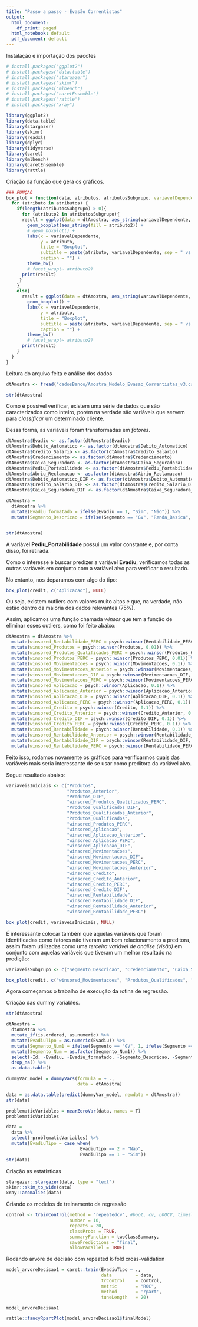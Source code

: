 ```yaml
---
title: "Passo a passo - Evasão Correntistas"
output:
  html_document:
    df_print: paged
  html_notebook: default
  pdf_document: default
---
```


Instalação e importação dos pacotes

```r

# install.packages("ggplot2")
# install.packages("data.table")
# install.packages("stargazer")
# install.packages("skimr")
# install.packages("mlbench")
# install.packages("caretEnsemble")
# install.packages("rattle")
# install.packages("xray")

library(ggplot2)
library(data.table)
library(stargazer)
library(skimr)
library(readxl)
library(dplyr)
library(tidyverse)
library(caret)
library(mlbench)
library(caretEnsemble)
library(rattle)

```

Criação da função que gera os gráficos.

```r

### FUNÇÃO
box_plot = function(data, atributos, atributosSubgrupo, variavelDependente = 'Evadiu_formatado'){
  for (atributo in atributos) {
    if(length(atributosSubgrupo) > 0){
      for (atributo2 in atributosSubgrupo){
      result = ggplot(data = dtAmostra, aes_string(variavelDependente, atributo)) +
        geom_boxplot(aes_string(fill = atributo2)) +
        # geom_boxplot() +
        labs(x = variavelDependente,
             y = atributo,
             title = "Boxplot",
             subtitle = paste(atributo, variavelDependente, sep = " vs "),
             caption = "") +
        theme_bw() 
        # facet_wrap(~ atributo2)
      print(result)
     }
    }
    else{
      result = ggplot(data = dtAmostra, aes_string(variavelDependente, atributo)) +
        geom_boxplot() +
        labs(x = variavelDependente,
             y = atributo,
             title = "Boxplot",
             subtitle = paste(atributo, variavelDependente, sep = " vs "),
             caption = "") +
        theme_bw() 
        # facet_wrap(~ atributo2)
      print(result)      
    }
  }
}

```

Leitura do arquivo feita e análise dos dados

```r

dtAmostra <- fread("dadosBanco/Amostra_Modelo_Evasao_Correntistas_v3.csv")

str(dtAmostra)

```

Como é possível verificar, existem uma série de dados que são caracterizados como inteiro, porém na verdade são variáveis que servem para *classificar* um determinado cliente.

Dessa forma, as variáveis foram transformadas em *fatores*.

```r

dtAmostra$Evadiu <- as.factor(dtAmostra$Evadiu)
dtAmostra$Debito_Automatico <- as.factor(dtAmostra$Debito_Automatico)
dtAmostra$Credito_Salario <- as.factor(dtAmostra$Credito_Salario)
dtAmostra$Credenciamento <- as.factor(dtAmostra$Credenciamento)
dtAmostra$Caixa_Seguradora <- as.factor(dtAmostra$Caixa_Seguradora)
dtAmostra$Pediu_Portabilidade <- as.factor(dtAmostra$Pediu_Portabilidade)
dtAmostra$Abriu_Reclamacao <- as.factor(dtAmostra$Abriu_Reclamacao)
dtAmostra$Debito_Automatico_DIF <- as.factor(dtAmostra$Debito_Automatico_DIF)
dtAmostra$Credito_Salario_DIF <- as.factor(dtAmostra$Credito_Salario_DIF)
dtAmostra$Caixa_Seguradora_DIF <- as.factor(dtAmostra$Caixa_Seguradora_DIF)

dtAmostra = 
  dtAmostra %>% 
  mutate(Evadiu_formatado = ifelse(Evadiu == 1, "Sim", "Não")) %>% 
  mutate(Segmento_Descricao = ifelse(Segmento == "GV", "Renda_Basica", ifelse(Segmento == "GC", "Classe_Media", ifelse(Segmento == "GR", "Alta_Renda", "Exclusivo"))))


str(dtAmostra)

```

A variável **Pediu_Portabilidade** possui um valor constante e, por conta disso, foi retirada.

Como o interesse é buscar predizer a variável **Evadiu**, verificamos todas as outras variáveis em conjunto com a variável alvo para verificar o resultado. 

No entanto, nos deparamos com algo do tipo:

```r

box_plot(credit, c("Aplicacao"), NULL)

```

Ou seja, existem outliers com valores muito altos e que, na verdade, não estão dentro da maioria dos dados relevantes (75%).

Assim, aplicamos uma função chamada *winsor* que tem a função de eliminar esses outliers, como foi feito abaixo:

```r

dtAmostra = dtAmostra %>% 
  mutate(winsored_Rentabilidade_PERC = psych::winsor(Rentabilidade_PERC, 0.1)) %>%
  mutate(winsored_Produtos = psych::winsor(Produtos, 0.01)) %>%
  mutate(winsored_Produtos_Qualificados_PERC = psych::winsor(Produtos_Qualificados_PERC, 0.01)) %>%
  mutate(winsored_Produtos_PERC = psych::winsor(Produtos_PERC, 0.01)) %>%
  mutate(winsored_Movimentacoes = psych::winsor(Movimentacoes, 0.1)) %>%
  mutate(winsored_Movimentacoes_Anterior = psych::winsor(Movimentacoes_Anterior, 0.1)) %>%
  mutate(winsored_Movimentacoes_DIF = psych::winsor(Movimentacoes_DIF, 0.1)) %>%
  mutate(winsored_Movimentacoes_PERC = psych::winsor(Movimentacoes_PERC, 0.1)) %>%
  mutate(winsored_Aplicacao = psych::winsor(Aplicacao, 0.1)) %>%
  mutate(winsored_Aplicacao_Anterior = psych::winsor(Aplicacao_Anterior, 0.1)) %>%
  mutate(winsored_Aplicacao_DIF = psych::winsor(Aplicacao_DIF, 0.1)) %>% 
  mutate(winsored_Aplicacao_PERC = psych::winsor(Aplicacao_PERC, 0.1)) %>% 
  mutate(winsored_Credito = psych::winsor(Credito, 0.1)) %>% 
  mutate(winsored_Credito_Anterior = psych::winsor(Credito_Anterior, 0.1)) %>% 
  mutate(winsored_Credito_DIF = psych::winsor(Credito_DIF, 0.1)) %>% 
  mutate(winsored_Credito_PERC = psych::winsor(Credito_PERC, 0.1)) %>% 
  mutate(winsored_Rentabilidade = psych::winsor(Rentabilidade, 0.1)) %>% 
  mutate(winsored_Rentabilidade_Anterior = psych::winsor(Rentabilidade_Anterior, 0.1)) %>% 
  mutate(winsored_Rentabilidade_DIF = psych::winsor(Rentabilidade_DIF, 0.1)) %>% 
  mutate(winsored_Rentabilidade_PERC = psych::winsor(Rentabilidade_PERC, 0.1))

```

Feito isso, rodamos novamente os gráficos para verificarmos quais das variáveis mais seria interessante de se usar como preditora da variável alvo.

Segue resultado abaixo:

```r

variaveisIniciais <- c("Produtos",
                       "Produtos_Anterior",
                       "Produtos_DIF",
                       "winsored_Produtos_Qualificados_PERC",
                       "Produtos_Qualificados_DIF",
                       "Produtos_Qualificados_Anterior",
                       "Produtos_Qualificados",
                       "winsored_Produtos_PERC",
                       "winsored_Aplicacao",
                       "winsored_Aplicacao_Anterior",
                       "winsored_Aplicacao_PERC", 
                       "winsored_Aplicacao_DIF",
                       "winsored_Movimentacoes",
                       "winsored_Movimentacoes_DIF",
                       "winsored_Movimentacoes_PERC", 
                       "winsored_Movimentacoes_Anterior", 
                       "winsored_Credito", 
                       "winsored_Credito_Anterior", 
                       "winsored_Credito_PERC", 
                       "winsored_Credito_DIF", 
                       "winsored_Rentabilidade", 
                       "winsored_Rentabilidade_DIF", 
                       "winsored_Rentabilidade_Anterior", 
                       "winsored_Rentabilidade_PERC")

box_plot(credit, variaveisIniciais, NULL)

```

É interessante colocar também que aquelas variáveis que foram identificadas como fatores não tiveram um bom relacionamento a preditora, assim foram utilizadas como uma *terceira variável de análise (visão)* em conjunto com aquelas variáveis que tiveram um melhor resultado na predição:

```r

variaveisSubgrupo <- c("Segmento_Descricao", "Credenciamento", "Caixa_Seguradora", "Caixa_Seguradora_DIF", "Credito_Salario", "Debito_Automatico", "Credito_Salario_DIF", "Debito_Automatico_DIF")

box_plot(credit, c("winsored_Movimentacoes", "Produtos_Qualificados", "winsored_Aplicacao_PERC", "winsored_Credito_DIF"), variaveisSubgrupo)

```

Agora começamos o trabalho de execução da rotina de regressão.

Criação das dummy variables.

```r

str(dtAmostra)

dtAmostra =
  dtAmostra %>%
  mutate_if(is.ordered, as.numeric) %>%
  mutate(EvadiuTipo = as.numeric(Evadiu)) %>%
  mutate(Segmento_Num1 = ifelse(Segmento == "GV", 1, ifelse(Segmento == "GC", 2, ifelse(Segmento == "GR", 3, 4)))) %>% 
  mutate(Segmento_Num = as.factor(Segmento_Num1)) %>% 
  select(-Id, -Evadiu, -Evadiu_formatado, -Segmento_Descricao, -Segmento, -Segmento_Num1, -Pediu_Portabilidade, -Abriu_Reclamacao) %>%
  drop_na() %>%
  as.data.table()

dummyVar_model = dummyVars(formula = ~ .,
                           data = dtAmostra)

data = as.data.table(predict(dummyVar_model, newdata = dtAmostra))
str(data)

problematicVariables = nearZeroVar(data, names = T)
problematicVariables

data =
  data %>%
  select(-problematicVariables) %>%
  mutate(EvadiuTipo = case_when(
                            EvadiuTipo == 2 ~ "Não",
                            EvadiuTipo == 1 ~ "Sim"))
str(data)

```

Criação as estatísticas

```r

stargazer::stargazer(data, type = "text")
skimr::skim_to_wide(data)
xray::anomalies(data)

```

Criando os modelos de treinamento da regressão

```r

control <- trainControl(method = "repeatedcv", #boot, cv, LOOCV, timeslice OR adaptive etc.
                        number = 10,
                        repeats = 20,
                        classProbs = TRUE,
                        summaryFunction = twoClassSummary,
                        savePredictions = "final",
                        allowParallel = TRUE)

```

Rodando árvore de decisão com repeated k-fold cross-validation

```r

model_arvoreDecisao1 = caret::train(EvadiuTipo ~ .,
                                    data         = data,
                                    trControl    = control,
                                    metric       = "ROC",
                                    method       = 'rpart',
                                    tuneLength   = 20)

model_arvoreDecisao1

rattle::fancyRpartPlot(model_arvoreDecisao1$finalModel)

```
